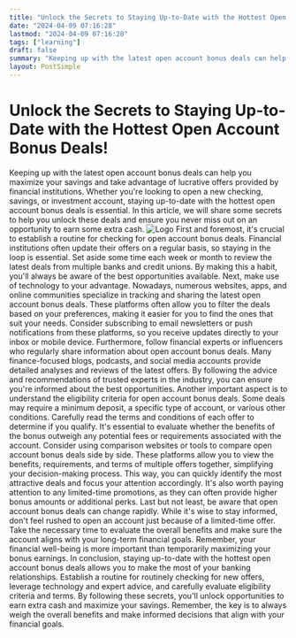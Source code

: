 ```yaml
---
title: "Unlock the Secrets to Staying Up-to-Date with the Hottest Open Account Bonus Deals!"
date: "2024-04-09 07:16:28"
lastmod: "2024-04-09 07:16:28"
tags: ["learning"]
draft: false
summary: "Keeping up with the latest open account bonus deals can help you maximize your savings and take advantage of lucrative offers provided by financial institutions. Whether you're looking to open a new checking, savings, or investment account, staying up-to-date with the hottest open account bonus deals is essential. In this article, we will share some secrets to help you unlock these deals and ensure you never miss out on an opportunity to earn some extra cash."
layout: PostSimple
---
```

# Unlock the Secrets to Staying Up-to-Date with the Hottest Open Account Bonus Deals!
Keeping up with the latest open account bonus deals can help you maximize your savings and take advantage of lucrative offers provided by financial institutions. Whether you're looking to open a new checking, savings, or investment account, staying up-to-date with the hottest open account bonus deals is essential. In this article, we will share some secrets to help you unlock these deals and ensure you never miss out on an opportunity to earn some extra cash.
<img alt="Logo" src="https://cdn.seniorsselection.com/src_image/ff919d75c9e0492bf0c273f1f81b8817.webp"/>
First and foremost, it's crucial to establish a routine for checking for open account bonus deals. Financial institutions often update their offers on a regular basis, so staying in the loop is essential. Set aside some time each week or month to review the latest deals from multiple banks and credit unions. By making this a habit, you'll always be aware of the best opportunities available.
Next, make use of technology to your advantage. Nowadays, numerous websites, apps, and online communities specialize in tracking and sharing the latest open account bonus deals. These platforms often allow you to filter the deals based on your preferences, making it easier for you to find the ones that suit your needs. Consider subscribing to email newsletters or push notifications from these platforms, so you receive updates directly to your inbox or mobile device.
Furthermore, follow financial experts or influencers who regularly share information about open account bonus deals. Many finance-focused blogs, podcasts, and social media accounts provide detailed analyses and reviews of the latest offers. By following the advice and recommendations of trusted experts in the industry, you can ensure you're informed about the best opportunities.
Another important aspect is to understand the eligibility criteria for open account bonus deals. Some deals may require a minimum deposit, a specific type of account, or various other conditions. Carefully read the terms and conditions of each offer to determine if you qualify. It's essential to evaluate whether the benefits of the bonus outweigh any potential fees or requirements associated with the account.
Consider using comparison websites or tools to compare open account bonus deals side by side. These platforms allow you to view the benefits, requirements, and terms of multiple offers together, simplifying your decision-making process. This way, you can quickly identify the most attractive deals and focus your attention accordingly. It's also worth paying attention to any limited-time promotions, as they can often provide higher bonus amounts or additional perks.
Last but not least, be aware that open account bonus deals can change rapidly. While it's wise to stay informed, don't feel rushed to open an account just because of a limited-time offer. Take the necessary time to evaluate the overall benefits and make sure the account aligns with your long-term financial goals. Remember, your financial well-being is more important than temporarily maximizing your bonus earnings.
In conclusion, staying up-to-date with the hottest open account bonus deals allows you to make the most of your banking relationships. Establish a routine for routinely checking for new offers, leverage technology and expert advice, and carefully evaluate eligibility criteria and terms. By following these secrets, you'll unlock opportunities to earn extra cash and maximize your savings. Remember, the key is to always weigh the overall benefits and make informed decisions that align with your financial goals.
        